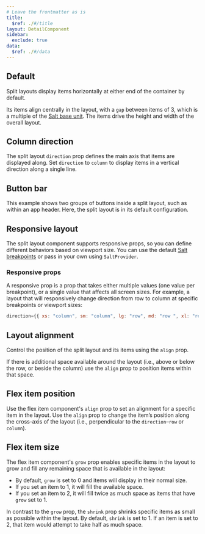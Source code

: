 ```yaml
---
# Leave the frontmatter as is
title:
  $ref: ./#/title
layout: DetailComponent
sidebar:
  exclude: true
data:
  $ref: ./#/data
---
```


<LivePreviewControls>

<LivePreview componentName="split-layout" exampleName="Default" >

## Default

Split layouts display items horizontally at either end of the container by default.

Its items align centrally in the layout, with a `gap` between items of 3, which is a multiple of the [Salt base unit](/salt/foundations/spacing). The items drive the height and width of the overall layout.

</LivePreview>

<LivePreview componentName="split-layout" exampleName="ColumnDirection" >

## Column direction

The split layout `direction` prop defines the main axis that items are displayed along. Set `direction` to `column` to display items in a vertical direction along a single line.

</LivePreview>

<LivePreview componentName="split-layout" exampleName="ButtonBar" >

## Button bar

This example shows two groups of buttons inside a split layout, such as within an app header. Here, the split layout is in its default configuration.

</LivePreview>

<LivePreview componentName="split-layout" exampleName="ResponsiveLayout" >

## Responsive layout

The split layout component supports responsive props, so you can define different behaviors based on viewport size. You can use the default [Salt breakpoints](https://www.saltdesignsystem.com/salt/foundations/responsiveness) or pass in your own using `SaltProvider`.

### Responsive props

A responsive prop is a prop that takes either multiple values (one value per breakpoint), or a single value that affects all screen sizes. For example, a layout that will responsively change direction from row to column at specific breakpoints or viewport sizes:

```js
direction={{ xs: "column", sm: "column", lg: "row", md: "row ", xl: "row" }}
```

</LivePreview>

<LivePreview componentName="split-layout" exampleName="LayoutAlignment" >

## Layout alignment

Control the position of the split layout and its items using the `align` prop.

If there is additional space available around the layout (i.e., above or below the row, or beside the column) use the `align` prop to position items within that space.

</LivePreview>

<LivePreview componentName="split-layout" exampleName="FlexItemPosition" >

## Flex item position

Use the flex item component's `align` prop to set an alignment for a specific item in the layout. Use the `align` prop to change the item’s position along the cross-axis of the layout (i.e., perpendicular to the `direction`–`row` or `column`).

</LivePreview>

<LivePreview componentName="split-layout" exampleName="FlexItemSize" >

## Flex item size

The flex item component's `grow` prop enables specific items in the layout to grow and fill any remaining space that is available in the layout:

- By default, `grow` is set to 0 and items will display in their normal size.
- If you set an item to 1, it will fill the available space.
- If you set an item to 2, it will fill twice as much space as items that have `grow` set to 1.

In contrast to the `grow` prop, the `shrink` prop shrinks specific items as small as possible within the layout. By default, `shrink` is set to 1. If an item is set to 2, that item would attempt to take half as much space.

</LivePreview>

</LivePreviewControls>
